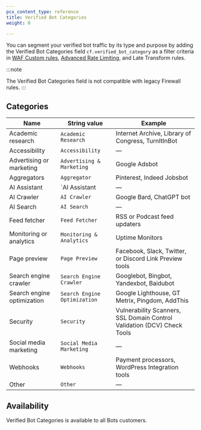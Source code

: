 ```yaml
---
pcx_content_type: reference
title: Verified Bot Categories
weight: 0

---
```


You can segment your verified bot traffic by its type and purpose by adding the Verified Bot Categories field `cf.verified_bot_category` as a filter criteria in [WAF Custom rules](/waf/custom-rules/), [Advanced Rate Limiting](/waf/rate-limiting-rules/), and Late Transform rules.

:::note

The Verified Bot Categories field is not compatible with legacy Firewall rules. 
:::

## Categories

| Name | String value | Example |
| --- | --- | --- | 
| Academic research | `Academic Research` | Internet Archive, Library of Congress, TurnItInBot |
| Accessibility | `Accessibility` | — |
| Advertising or marketing | `Advertising & Marketing` | Google Adsbot |
| Aggregators | `Aggregator` | Pinterest, Indeed Jobsbot |
| AI Assistant | `AI Assistant | — |
| AI Crawler | `AI Crawler` | Google Bard, ChatGPT bot |
| AI Search | `AI Search` | — |
| Feed fetcher | `Feed Fetcher` |  RSS or Podcast feed updaters |
| Monitoring or analytics | `Monitoring & Analytics` |  Uptime Monitors |
| Page preview | `Page Preview` |  Facebook, Slack, Twitter, or Discord Link Preview tools |
| Search engine crawler | `Search Engine Crawler` |  Googlebot, Bingbot, Yandexbot, Baidubot
| Search engine optimization | `Search Engine Optimization` |  Google Lighthouse, GT Metrix, Pingdom, AddThis
| Security | `Security` |  Vulnerability Scanners, SSL Domain Control Validation (DCV) Check Tools
| Social media marketing | `Social Media Marketing` | — |
| Webhooks | `Webhooks` |  Payment processors, WordPress Integration tools |
| Other | `Other` | — |

## Availability

Verified Bot Categories is available to all Bots customers.
